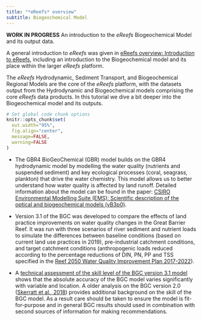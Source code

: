 ---
title: "*eReefs* overview"
subtitle: Biogeochemical Model
---
:::{.tutorial-description}
**WORK IN PROGRESS**
An introduction to the *eReefs* Biogeochemical Model and its output data. 
:::

:::{.callout-note appearance="simple"}
A general introduction to *eReefs* was given in [eReefs overview: Introduction to eReefs](intro_to_ereefs.qmd), including an introduction to the Biogeochemical model and its place within the larger *eReefs* platform. 
:::

The *eReefs* Hydrodynamic, Sediment Transport, and Biogeochemical Regional Models are the core of the *eReefs* platform, with the datasets output from the Hydrodynamic and Biogeochemical models comprising the core *eReefs* data products. In this tutorial we dive a bit deeper into the Biogeochemical model and its outputs. 

```{r chunkOptions, echo=FALSE}
# Set global code chunk options
knitr::opts_chunk$set(
  out.width="95%", 
  fig.align="center", 
  message=FALSE, 
  warning=FALSE
)
```


* The GBR4 BioGeoChemical (GBR) model builds on the GBR4 hydrodynamic model by modelling the water quality (nutrients and suspended sediment) and key ecological processes (coral, seagrass, plankton) that drive the water chemistry. This model allows us to better understand how water quality is affected by land runoff. Detailed information about the model can be found in the paper: [CSIRO Environmental Modelling Suite (EMS): Scientific description of the optical and biogeochemical models (vB3p0)](https://doi.org/10.5194/gmd-2019-115).

* Version 3.1 of the BGC was developed to compare the effects of land practice improvements on water quality changes in the Great Barrier Reef. It was run with three scenarios of river sediment and nutrient loads to simulate the differences between baseline conditions (based on current land use practices in 2019), pre-industrial catchment conditions, and target catchment conditions (anthropogenic loads reduced according to the percentage reductions of DIN, PN, PP and TSS specified in the [Reef 2050 Water Quality Improvement Plan 2017-2022](https://www.reefplan.qld.gov.au/__data/assets/pdf_file/0017/46115/reef-2050-water-quality-improvement-plan-2017-22.pdf)).

* A [technical assessment of the skill level of the BGC version 3.1 model](https://research.csiro.au/ereefs/wp-content/uploads/sites/34/2020/08/Reanalysis_v1_August2020.pdf) shows that the absolute accuracy of the BGC model varies significantly with variable and location. A older analysis on the BGC version 2.0 ([Skerratt et al., 2018](https://doi.org/10.1016/j.jmarsys.2018.12.006)) provides additional background on the skill of the BGC model. As a result care should be taken to ensure the model is fit-for-purpose and in general BGC results should used in combination with second sources of information for making recommendations.